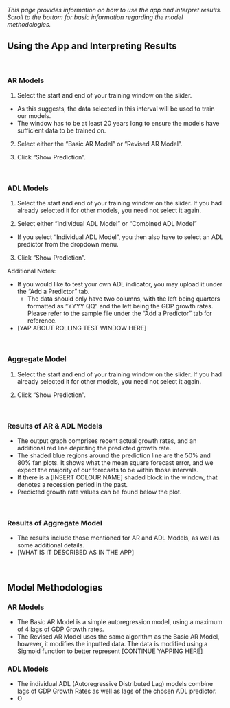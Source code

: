 *This page provides information on how to use the app and interpret results. Scroll to the bottom for basic information regarding the model methodologies.* 

## Using the App and Interpreting Results

&nbsp;

### **AR Models**

1. Select the start and end of your training window on the slider.
* As this suggests, the data selected in this interval will be used to train our models. 
* The window has to be at least 20 years long to ensure the models have sufficient data to be trained on. 

2. Select either the "Basic AR Model" or "Revised AR Model". 

3. Click "Show Prediction". 

&nbsp;

### **ADL Models**

1. Select the start and end of your training window on the slider. If you had already selected it for other models, you need not select it again. 

2. Select either "Individual ADL Model" or "Combined ADL Model"
* If you select "Individual ADL Model", you then also have to select an ADL predictor from the dropdown menu. 

3. Click "Show Prediction". 

Additional Notes:

* If you would like to test your own ADL indicator, you may upload it under the "Add a Predictor" tab. 
  + The data should only have two columns, with the left being quarters formatted as “YYYY QQ” and the left being the GDP growth rates. Please refer to the sample file under the "Add a Predictor" tab for reference. 
  
* [YAP ABOUT ROLLING TEST WINDOW HERE]

&nbsp;

### **Aggregate Model**

1. Select the start and end of your training window on the slider. If you had already selected it for other models, you need not select it again. 

2. Click "Show Prediction". 

&nbsp;

### **Results of AR & ADL Models**

* The output graph comprises recent actual growth rates, and an additional red line depicting the predicted growth rate. 
* The shaded blue regions around the prediction line are the 50% and 80% fan plots. It shows what the mean square forecast error, and we expect the majority of our forecasts to be within those intervals.
* If there is a [INSERT COLOUR NAME] shaded block in the window, that denotes a recession period in the past.
* Predicted growth rate values can be found below the plot. 

&nbsp;

### **Results of Aggregate Model**

* The results include those mentioned for AR and ADL Models, as well as some additional details.
* [WHAT IS IT DESCRIBED AS IN THE APP]

&nbsp;
&nbsp;

## Model Methodologies

### **AR Models**

* The Basic AR Model is a simple autoregression model, using a maximum of 4 lags of GDP Growth rates.
* The Revised AR Model uses the same algorithm as the Basic AR Model, however, it modifies the inputted data. The data is modified using a Sigmoid function to better represent [CONTINUE YAPPING HERE]

### **ADL Models**

* The individual ADL (Autoregressive Distributed Lag) models combine lags of GDP Growth Rates as well as lags of the chosen ADL predictor. 
* O


